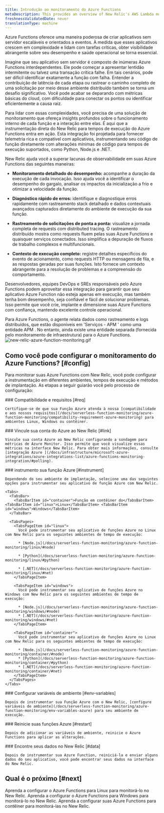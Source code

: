 ```yaml
---
title: Introdução ao monitoramento do Azure Functions
metaDescription: This provides an overview of New Relic's AWS Lambda monitoring and details how to link your accounts.
freshnessValidatedDate: never
translationType: machine
---
```


Azure Functions oferece uma maneira poderosa de criar aplicativos sem servidor escaláveis e orientados a eventos. À medida que esses aplicativos crescem em complexidade e lidam com tarefas críticas, obter visibilidade abrangente sobre seu desempenho e saúde operacional se torna essencial.

Imagine que seu aplicativo sem servidor é composto de inúmeras Azure Functions interdependentes. Ele pode começar a apresentar lentidão intermitente ou talvez uma transação crítica falhe. Em tais cenários, pode ser difícil identificar exatamente a função com falha. Entender a contribuição de latência de cada etapa ou rastrear o caminho completo de uma solicitação por meio desse ambiente distribuído também se torna um desafio significativo. Você pode acabar se deparando com métricas básicas do cloud, com dificuldade para conectar os pontos ou identificar eficientemente a causa raiz.

Para lidar com essas complexidades, você precisa de uma solução de monitoramento que ofereça insights profundos sobre o funcionamento interno de cada função e a interação entre elas. É aqui que a instrumentação direta do New Relic para tempos de execução do Azure Functions entra em ação. Esta integração foi projetada para fornecer telemetria rica e compatível com aplicativos, instrumentando seu código de função diretamente com alterações mínimas de código para tempos de execução suportados, como Python, Node.js e .NET.

New Relic ajuda você a superar lacunas de observabilidade em suas Azure Functions das seguintes maneiras:

* **Monitoramento detalhado do desempenho:** acompanhe a duração da execução de cada invocação. Isso ajuda você a identificar o desempenho do gargalo, analisar os impactos da inicialização a frio e otimizar a velocidade da função.

* **Diagnóstico rápido de erros:** identifique e diagnostique erros rapidamente com rastreamento stack detalhado e dados contextuais avançados capturados diretamente do ambiente de execução da sua função.

* **Rastreamento de solicitações de ponta a ponta:** visualize a jornada completa de requests com distributed tracing. O rastreamento distribuído mostra como requests fluem pelas suas Azure Functions e quaisquer serviços conectados. Isso simplifica a depuração de fluxos de trabalho complexos e multifuncionais.

* **Contexto de execução completo:** registre detalhes específicos do evento de acionamento, como requests HTTP ou mensagens de fila, e as respostas geradas por suas funções. Isto fornece um contexto abrangente para a resolução de problemas e a compreensão do comportamento.

Desenvolvedores, equipes DevOps e SREs responsáveis pelo Azure Functions podem aproveitar essa integração para garantir que seu aplicativo Azure Function não esteja apenas em execução, mas também tenha bom desempenho, seja confiável e fácil de solucionar problemas. Isso permite que você crie, implante e dimensione suas Azure Functions com confiança, mantendo excelente controle operacional.

<Callout variant="important">
  Para Azure Functions, o agente relata dados como rastreamento e logs distribuídos, que estão disponíveis em &apos;Serviços - APM &apos; como uma entidade APM . No entanto, ainda existe uma entidade separada (fornecida pelo monitoramento de infraestrutura) para o Azure Functions.
</Callout>

<img title="azure_function_monitoring.gif" alt="new-relic-azure-function-monitoring.gif" src="/images/azure_function_monitoring.gif" />

## Como você pode configurar o monitoramento do Azure Functions? [#config]

Para monitorar suas Azure Functions com New Relic, você pode configurar a instrumentação em diferentes ambientes, tempos de execução e métodos de implantação. As etapas a seguir guiarão você pelo processo de configuração:

<Steps>
  <Step>
    ### Compatibilidade e requisitos [#req]

    Certifique-se de que sua Função Azure atenda à nossa [compatibilidade e aos nossos requisitos](/docs/serverless-function-monitoring/azure-function-monitoring/compatibility-requirement-azure-monitoring) para ambientes Linux, Windows ou contêiner.
  </Step>

  <Step>
    ### Vincule sua conta do Azure ao New Relic [#link]

    Vincule sua conta Azure ao New Relic configurando a sondagem para métricas de Azure Monitor. Isso permite que você visualize essas métricas na interface New Relic. Para obter mais informações, consulte [integração Azure ](/docs/infrastructure/microsoft-azure-integrations/azure-integrations-list/azure-functions-monitoring-integration/#polling).
  </Step>

  <Step>
    ### instrumento sua função Azure [#instrument]

    Dependendo do seu ambiente de implantação, selecione uma das seguintes opções para instrumentar seu aplicativo de função Azure com New Relic.

    <Tabs>
      <TabsBar>
        <TabsBarItem id="container">Função em contêiner do</TabsBarItem> <TabsBarItem id="linux">Linux</TabsBarItem> <TabsBarItem id="windows">Windows</TabsBarItem>
      </TabsBar>

      <TabsPages>
        <TabsPageItem id="linux">
          Você pode instrumentar seu aplicativo de funções Azure no Linux com New Relic para os seguintes ambientes de tempo de execução:

          * [Node.js](/docs/serverless-function-monitoring/azure-function-monitoring/linux/#node)

          * [Python](/docs/serverless-function-monitoring/azure-function-monitoring/linux/#python)

          * [.NET](/docs/serverless-function-monitoring/azure-function-monitoring/linux/#net)
        </TabsPageItem>

        <TabsPageItem id="windows">
          Você pode instrumentar seu aplicativo de funções Azure no Windows com New Relic para os seguintes ambientes de tempo de execução:

          * [Node.js](/docs/serverless-function-monitoring/azure-function-monitoring/windows/#node)
          * [.NET](/docs/serverless-function-monitoring/azure-function-monitoring/windows/#net)
        </TabsPageItem>

        <TabsPageItem id="container">
          Você pode instrumentar seu aplicativo de funções Azure no Linux com New Relic para os seguintes ambientes de tempo de execução:

          * [Node.js](/docs/serverless-function-monitoring/azure-function-monitoring/container/#node)
          * [Python](/docs/serverless-function-monitoring/azure-function-monitoring/container/#python)
          * [.NET](/docs/serverless-function-monitoring/azure-function-monitoring/container/#net)
        </TabsPageItem>
      </TabsPages>
    </Tabs>
  </Step>

  <Step>
    ### Configurar variáveis de ambiente [#env-variables]

    Depois de instrumentar sua Função Azure com o New Relic, [configure variáveis de ambiente](/docs/serverless-function-monitoring/azure-function-monitoring/env-variables-azure) para seu ambiente de execução.
  </Step>

  <Step>
    ### Reinicie suas funções Azure [#restart]

    Depois de adicionar as variáveis de ambiente, reinicie o Azure Functions para aplicar as alterações.
  </Step>

  <Step>
    ### Encontre seus dados no New Relic [#data]

    Depois de instrumentar sua Azure Function, reiniciá-la e enviar alguns dados do seu aplicativo, você pode encontrar seus dados na interface do New Relic.
  </Step>
</Steps>

## Qual é o próximo [#next]

<DocTiles>
  <DocTile title="Instrumentação Linux" path="/docs/serverless-function-monitoring/azure-function-monitoring/linux">
    Aprenda a configurar o Azure Functions para Linux para monitorá-lo no New Relic.
  </DocTile>

  <DocTile title="Instrumentação Windows" path="/docs/serverless-function-monitoring/azure-function-monitoring/windows">
    Aprenda a configurar o Azure Functions para Windows para monitorá-lo no New Relic.
  </DocTile>

  <DocTile title="contêiner instrumentação" path="/docs/serverless-function-monitoring/azure-function-monitoring/container">
    Aprenda a configurar suas Azure Functions para contêiner para monitorá-las no New Relic.
  </DocTile>
</DocTiles>